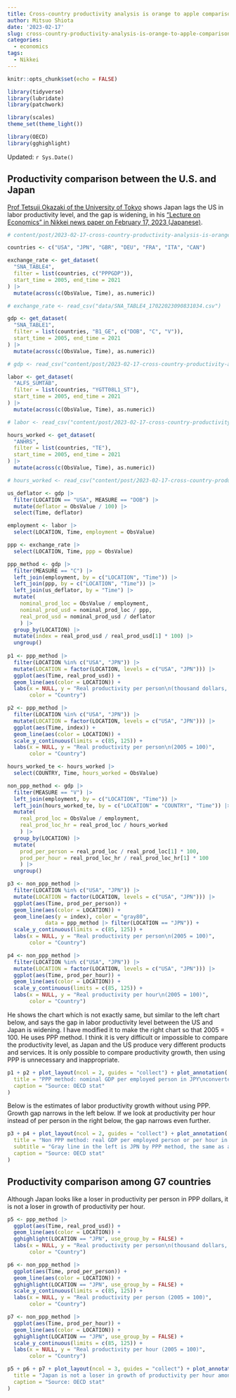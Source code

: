 ```yaml
---
title: Cross-country productivity analysis is orange to apple comparison
author: Mitsuo Shiota
date: '2023-02-17'
slug: cross-country-productivity-analysis-is-orange-to-apple-comparison
categories:
  - economics
tags:
  - Nikkei
---
```


```r
knitr::opts_chunk$set(echo = FALSE)

library(tidyverse)
library(lubridate)
library(patchwork)

library(scales)
theme_set(theme_light())

library(OECD)
library(gghighlight)
```

Updated: `r Sys.Date()`

## Productivity comparison between the U.S. and Japan

[Prof Tetsuji Okazaki of the University of Tokyo](https://www.e.u-tokyo.ac.jp/fservice/faculty/okazaki/okazaki-e/okazaki01-e.html) shows Japan lags the US in labor productivity level, and the gap is widening, in his ["Lecture on Economics" in Nikkei news paper on February 17, 2023 (Japanese)](https://www.nikkei.com/article/DGXZQOCD2515M0V20C23A1000000/).

```r
# content/post/2023-02-17-cross-country-productivity-analysis-is-orange-to-apple-comparison/

countries <- c("USA", "JPN", "GBR", "DEU", "FRA", "ITA", "CAN")

exchange_rate <- get_dataset(
  "SNA_TABLE4",
  filter = list(countries, c("PPPGDP")),
  start_time = 2005, end_time = 2021
) |> 
  mutate(across(c(ObsValue, Time), as.numeric))

# exchange_rate <- read_csv("data/SNA_TABLE4_17022023090831034.csv")

gdp <- get_dataset(
  "SNA_TABLE1",
  filter = list(countries, "B1_GE", c("DOB", "C", "V")),
  start_time = 2005, end_time = 2021
) |> 
  mutate(across(c(ObsValue, Time), as.numeric))

# gdp <- read_csv("content/post/2023-02-17-cross-country-productivity-analysis-is-orange-to-apple-comparison/data/SNA_TABLE1_17022023093422259.csv")

labor <- get_dataset(
  "ALFS_SUMTAB",
  filter = list(countries, "YGTT08L1_ST"),
  start_time = 2005, end_time = 2021
) |> 
  mutate(across(c(ObsValue, Time), as.numeric))

# labor <- read_csv("content/post/2023-02-17-cross-country-productivity-analysis-is-orange-to-apple-comparison/data/ALFS_SUMTAB_17022023094020931.csv")

hours_worked <- get_dataset(
  "ANHRS",
  filter = list(countries, "TE"),
  start_time = 2005, end_time = 2021
) |> 
  mutate(across(c(ObsValue, Time), as.numeric))

# hours_worked <- read_csv("content/post/2023-02-17-cross-country-productivity-analysis-is-orange-to-apple-comparison/data/ANHRS_17022023113300702.csv")
```

```r
us_deflator <- gdp |> 
  filter(LOCATION == "USA", MEASURE == "DOB") |> 
  mutate(deflator = ObsValue / 100) |> 
  select(Time, deflator)
```

```r
employment <- labor |> 
  select(LOCATION, Time, employment = ObsValue)
```

```r
ppp <- exchange_rate |> 
  select(LOCATION, Time, ppp = ObsValue)
```

```r
ppp_method <- gdp |> 
  filter(MEASURE == "C") |> 
  left_join(employment, by = c("LOCATION", "Time")) |> 
  left_join(ppp, by = c("LOCATION", "Time")) |> 
  left_join(us_deflator, by = "Time") |> 
  mutate(
    nominal_prod_loc = ObsValue / employment,
    nominal_prod_usd = nominal_prod_loc / ppp,
    real_prod_usd = nominal_prod_usd / deflator
    ) |> 
  group_by(LOCATION) |> 
  mutate(index = real_prod_usd / real_prod_usd[1] * 100) |> 
  ungroup()
  
p1 <- ppp_method |> 
  filter(LOCATION %in% c("USA", "JPN")) |> 
  mutate(LOCATION = factor(LOCATION, levels = c("USA", "JPN"))) |> 
  ggplot(aes(Time, real_prod_usd)) +
  geom_line(aes(color = LOCATION)) +
  labs(x = NULL, y = "Real productivity per person\n(thousand dollars, PPP, 2015 price)",
       color = "Country")

p2 <- ppp_method |> 
  filter(LOCATION %in% c("USA", "JPN")) |> 
  mutate(LOCATION = factor(LOCATION, levels = c("USA", "JPN"))) |> 
  ggplot(aes(Time, index)) +
  geom_line(aes(color = LOCATION)) +
  scale_y_continuous(limits = c(85, 125)) +
  labs(x = NULL, y = "Real productivity per person\n(2005 = 100)",
       color = "Country")
```

```r
hours_worked_te <- hours_worked |> 
  select(COUNTRY, Time, hours_worked = ObsValue)

non_ppp_method <- gdp |> 
  filter(MEASURE == "V") |> 
  left_join(employment, by = c("LOCATION", "Time")) |> 
  left_join(hours_worked_te, by = c("LOCATION" = "COUNTRY", "Time")) |> 
  mutate(
    real_prod_loc = ObsValue / employment,
    real_prod_loc_hr = real_prod_loc / hours_worked
    ) |> 
  group_by(LOCATION) |> 
  mutate(
    prod_per_person = real_prod_loc / real_prod_loc[1] * 100,
    prod_per_hour = real_prod_loc_hr / real_prod_loc_hr[1] * 100
    ) |> 
  ungroup()

p3 <- non_ppp_method |> 
  filter(LOCATION %in% c("USA", "JPN")) |> 
  mutate(LOCATION = factor(LOCATION, levels = c("USA", "JPN"))) |> 
  ggplot(aes(Time, prod_per_person)) +
  geom_line(aes(color = LOCATION)) +
  geom_line(aes(y = index), color = "gray80",
            data = ppp_method |> filter(LOCATION == "JPN")) +
  scale_y_continuous(limits = c(85, 125)) +
  labs(x = NULL, y = "Real productivity per person\n(2005 = 100)",
       color = "Country")

p4 <- non_ppp_method |> 
  filter(LOCATION %in% c("USA", "JPN")) |> 
  mutate(LOCATION = factor(LOCATION, levels = c("USA", "JPN"))) |> 
  ggplot(aes(Time, prod_per_hour)) +
  geom_line(aes(color = LOCATION)) +
  scale_y_continuous(limits = c(85, 125)) +
  labs(x = NULL, y = "Real productivity per hour\n(2005 = 100)",
       color = "Country")
```

He shows the chart which is not exactly same, but similar to the left chart below, and says the gap in labor productivity level between the US and Japan is widening. I have modified it to make the right chart so that 2005 = 100. He uses PPP method. I think it is very difficult or impossible to compare the productivity level, as Japan and the US produce very different products and services. It is only possible to compare productivity growth, then using PPP is unnecessary and inappropriate.

```r
p1 + p2 + plot_layout(ncol = 2, guides = "collect") + plot_annotation(
  title = "PPP method: nominal GDP per employed person in JPY\nconverted to USD by PPP, then deflated to real by US GDP deflator",
  caption = "Source: OECD stat"
)
```

Below is the estimates of labor productivity growth without using PPP. Growth gap narrows in the left below. If we look at productivity per hour instead of per person in the right below, the gap narrows even further.

```r
p3 + p4 + plot_layout(ncol = 2, guides = "collect") + plot_annotation(
  title = "Non PPP method: real GDP per employed person or per hour in JPY \nindexed at 2005 = 100",
  subtitle = "Gray line in the left is JPN by PPP method, the same as above right",
  caption = "Source: OECD stat"
)
```

## Productivity comparison among G7 countries

Although Japan looks like a loser in productivity per person in PPP dollars, it is not a loser in growth of productivity per hour.

```r
p5 <- ppp_method |> 
  ggplot(aes(Time, real_prod_usd)) +
  geom_line(aes(color = LOCATION)) +
  gghighlight(LOCATION == "JPN", use_group_by = FALSE) +
  labs(x = NULL, y = "Real productivity per person\n(thousand dollars, PPP, 2015 price)",
       color = "Country")

p6 <- non_ppp_method |> 
  ggplot(aes(Time, prod_per_person)) +
  geom_line(aes(color = LOCATION)) +
  gghighlight(LOCATION == "JPN", use_group_by = FALSE) +
  scale_y_continuous(limits = c(85, 125)) +
  labs(x = NULL, y = "Real productivity per person (2005 = 100)",
       color = "Country")

p7 <- non_ppp_method |> 
  ggplot(aes(Time, prod_per_hour)) +
  geom_line(aes(color = LOCATION)) +
  gghighlight(LOCATION == "JPN", use_group_by = FALSE) +
  scale_y_continuous(limits = c(85, 125)) +
  labs(x = NULL, y = "Real productivity per hour (2005 = 100)",
       color = "Country")

p5 + p6 + p7 + plot_layout(ncol = 3, guides = "collect") + plot_annotation(
  title = "Japan is not a loser in growth of productivity per hour among G7 countries",
  caption = "Source: OECD stat"
)
```
